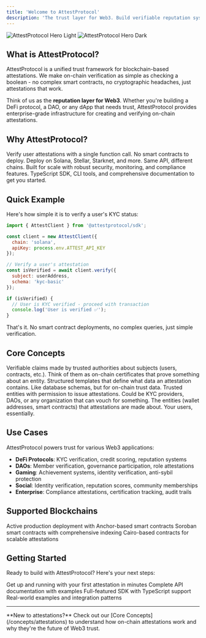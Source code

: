 ```yaml
---
title: 'Welcome to AttestProtocol'
description: 'The trust layer for Web3. Build verifiable reputation systems with one line of code.'
---
```


<img
  className="block dark:hidden"
  src="/images/hero-light.png"
  alt="AttestProtocol Hero Light"
/>
<img
  className="hidden dark:block"
  src="/images/hero-dark.png"
  alt="AttestProtocol Hero Dark"
/>

## What is AttestProtocol?

AttestProtocol is a unified trust framework for blockchain-based attestations. We make on-chain verification as simple as checking a boolean - no complex smart contracts, no cryptographic headaches, just attestations that work.

Think of us as the **reputation layer for Web3**. Whether you're building a DeFi protocol, a DAO, or any dApp that needs trust, AttestProtocol provides enterprise-grade infrastructure for creating and verifying on-chain attestations.

## Why AttestProtocol?

<CardGroup cols={2}>
  <Card
    title="One Line Integration"
    icon="code"
    href="/quickstart"
  >
    Verify user attestations with a single function call. No smart contracts to deploy.
  </Card>
  <Card
    title="Multi-Chain Support"
    icon="link"
    href="/chains/solana/overview"
  >
    Deploy on Solana, Stellar, Starknet, and more. Same API, different chains.
  </Card>
  <Card
    title="Enterprise Ready"
    icon="shield-check"
    href="/guides/security-best-practices"
  >
    Built for scale with robust security, monitoring, and compliance features.
  </Card>
  <Card
    title="Developer First"
    icon="terminal"
    href="/sdks/typescript/installation"
  >
    TypeScript SDK, CLI tools, and comprehensive documentation to get you started.
  </Card>
</CardGroup>

## Quick Example

Here's how simple it is to verify a user's KYC status:

```javascript
import { AttestClient } from '@attestprotocol/sdk';

const client = new AttestClient({
  chain: 'solana',
  apiKey: process.env.ATTEST_API_KEY
});

// Verify a user's attestation
const isVerified = await client.verify({
  subject: userAddress,
  schema: 'kyc-basic'
});

if (isVerified) {
  // User is KYC verified - proceed with transaction
  console.log('User is verified ✅');
}
```

That's it. No smart contract deployments, no complex queries, just simple verification.

## Core Concepts

<AccordionGroup>
  <Accordion title="Attestations">
    Verifiable claims made by trusted authorities about subjects (users, contracts, etc.). Think of them as on-chain certificates that prove something about an entity.
  </Accordion>

  <Accordion title="Schemas">
    Structured templates that define what data an attestation contains. Like database schemas, but for on-chain trust data.
  </Accordion>

  <Accordion title="Authorities">
    Trusted entities with permission to issue attestations. Could be KYC providers, DAOs, or any organization that can vouch for something.
  </Accordion>

  <Accordion title="Subjects">
    The entities (wallet addresses, smart contracts) that attestations are made about. Your users, essentially.
  </Accordion>
</AccordionGroup>

## Use Cases

AttestProtocol powers trust for various Web3 applications:

- **DeFi Protocols**: KYC verification, credit scoring, reputation systems
- **DAOs**: Member verification, governance participation, role attestations  
- **Gaming**: Achievement systems, identity verification, anti-sybil protection
- **Social**: Identity verification, reputation scores, community memberships
- **Enterprise**: Compliance attestations, certification tracking, audit trails

## Supported Blockchains

<CardGroup cols={3}>
  <Card
    title="Solana"
    icon="S"
    href="/chains/solana/overview"
  >
    Active production deployment with Anchor-based smart contracts
  </Card>
  <Card
    title="Stellar"
    icon="star"
    href="/chains/stellar/overview"
  >
    Soroban smart contracts with comprehensive indexing
  </Card>
  <Card
    title="Starknet"
    icon="triangle"
    href="/chains/starknet/overview"
  >
    Cairo-based contracts for scalable attestations
  </Card>
</CardGroup>

## Getting Started

Ready to build with AttestProtocol? Here's your next steps:

<CardGroup cols={2}>
  <Card
    title="5-Minute Quickstart"
    icon="rocket"
    href="/quickstart"
  >
    Get up and running with your first attestation in minutes
  </Card>
  <Card
    title="API Reference"
    icon="book-open"
    href="/reference/overview"
  >
    Complete API documentation with examples
  </Card>
  <Card
    title="TypeScript SDK"
    icon="code"
    href="/sdks/typescript/installation"
  >
    Full-featured SDK with TypeScript support
  </Card>
  <Card
    title="Example Apps"
    icon="laptop-code"
    href="/examples/kyc-verification"
  >
    Real-world examples and integration patterns
  </Card>
</CardGroup>

---

<Info>
**New to attestations?** Check out our [Core Concepts](/concepts/attestations) to understand how on-chain attestations work and why they're the future of Web3 trust.
</Info>
